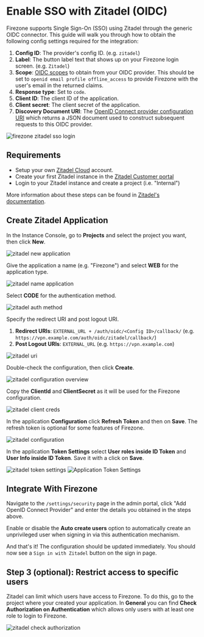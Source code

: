 
# Enable SSO with Zitadel (OIDC)

Firezone supports Single Sign-On (SSO) using Zitadel through the generic OIDC
connector. This guide will walk you through how to obtain the following config
settings required for the integration:

1. **Config ID**: The provider's config ID. (e.g. `zitadel`)
1. **Label**: The button label text that shows up on your Firezone login screen.
   (e.g. `Zitadel`)
1. **Scope**:
   [OIDC scopes](https://openid.net/specs/openid-connect-basic-1_0.html#Scopes)
   to obtain from your OIDC provider. This should be set to
   `openid email profile offline_access` to provide Firezone with the user's
   email in the returned claims.
1. **Response type**: Set to `code`.
1. **Client ID**: The client ID of the application.
1. **Client secret**: The client secret of the application.
1. **Discovery Document URI**: The
   [OpenID Connect provider configuration URI](https://openid.net/specs/openid-connect-discovery-1_0.html#ProviderConfig)
   which returns a JSON document used to construct subsequent requests to this
   OIDC provider.

<Image className="mx-auto"
  alt="firezone zitadel sso login"
  src="/images/firezone-zitadel-sso-login.gif"
  width={960}
  height={540}
/>

## Requirements

- Setup your own [Zitadel Cloud](https://zitadel.cloud) account.
- Create your first Zitadel instance in the
  [Zitadel Customer portal](https://zitadel.cloud/admin/instances)
- Login to your Zitadel instance and create a project (i.e. "Internal")

More information about these steps can be found in
[Zitadel's documentation](https://docs.zitadel.com/docs/guides/start/quickstart#try-out-zitadel-cloud).

## Create Zitadel Application

In the Instance Console, go to **Projects** and select the project you want,
then click **New**.

<Image className="mx-auto"
  alt="zitadel new application"
  src="/images/zitadel-new-application.png"
  width={960}
  height={540}
/>

Give the application a name (e.g. "Firezone") and select **WEB** for the
application type.

<Image className="mx-auto"
  alt="zitadel name application"
  src="/images/zitadel-name-application.png"
  width={960}
  height={540}
/>

Select **CODE** for the authentication method.

<Image className="mx-auto"
  alt="zitadel auth method"
  src="/images/zitadel-auth-method.png"
  width={960}
  height={540}
/>

Specify the redirect URI and post logout URI.

1. **Redirect URIs**: `EXTERNAL_URL + /auth/oidc/<Config ID>/callback/` (e.g.
   `https://vpn.example.com/auth/oidc/zitadel/callback/`)
1. **Post Logout URIs**: `EXTERNAL_URL` (e.g. `https://vpn.example.com`)

<Image className="mx-auto"
  alt="zitadel uri"
  src="/images/zitadel-uri.png"
  width={960}
  height={540}
/>

Double-check the configuration, then click **Create**.

<Image className="mx-auto"
  alt="zitadel configuration overview"
  src="/images/zitadel-configuration-overview.png"
  width={960}
  height={540}
/>

Copy the **ClientId** and **ClientSecret** as it will be used for the Firezone
configuration.

<Image className="mx-auto"
  alt="zitadel client creds"
  src="/images/zitadel-client-creds.png"
  width={960}
  height={540}
/>

In the application **Configuration** click **Refresh Token** and then on
**Save**. The refresh token is optional for some features of Firezone.

<Image className="mx-auto"
  alt="zitadel configuration"
  src="/images/zitadel-configuration.png"
  width={960}
  height={540}
/>

In the application **Token Settings** select **User roles inside ID Token** and
**User Info inside ID Token**. Save it with a click on **Save**.

<Image className="mx-auto"
  alt="zitadel token settings"
  src="/images/zitadel-token-settings.png"
  width={960}
  height={540}
/>
![Application Token Settings]()

## Integrate With Firezone

Navigate to the `/settings/security` page in the admin portal, click "Add OpenID
Connect Provider" and enter the details you obtained in the steps above.

Enable or disable the **Auto create users** option to automatically create an
unprivileged user when signing in via this authentication mechanism.

And that's it! The configuration should be updated immediately. You should now
see a `Sign in with Zitadel` button on the sign in page.

## Step 3 (optional): Restrict access to specific users

Zitadel can limit which users have access to Firezone. To do this, go to the
project where your created your application. In **General** you can find **Check
Authorization on Authentication** which allows only users with at least one role
to login to Firezone.

<Image className="mx-auto"
  alt="zitadel check authorization"
  src="/images/zitadel-check-authorization.png"
  width={960}
  height={540}
/>
